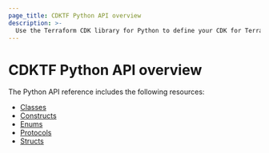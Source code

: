 ```yaml
---
page_title: CDKTF Python API overview
description: >-
  Use the Terraform CDK library for Python to define your CDK for Terraform applications.
---
```


# CDKTF Python API overview

The Python API reference includes the following resources:

- [Classes](/terraform/cdktf/api-reference/python/classes)
- [Constructs](/terraform/cdktf/api-reference/python/constructs)
- [Enums](/terraform/cdktf/api-reference/python/enums)
- [Protocols](/terraform/cdktf/api-reference/python/protocols)
- [Structs](/terraform/cdktf/api-reference/python/structs)
